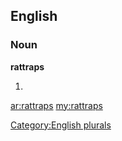 ==English==

===Noun===
'''rattraps'''

# {{plural of|[[rattrap]]}}

[[Category:English plurals]]

[[ar:rattraps]]
[[my:rattraps]]